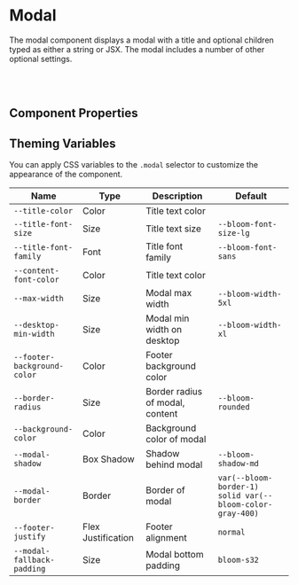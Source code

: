 
# Modal

The modal component displays a modal with a title and optional children typed as either a string or JSX. The modal includes a number of other optional settings.

<Canvas>
  <Story id="overlays-modal--basic-modal" />
</Canvas>

<br />
<br />

## Component Properties

<ArgsTable of={Modal} />

## Theming Variables

You can apply CSS variables to the `.modal` selector to customize the appearance of the component.

| Name                        | Type               | Description                     | Default                                                   |
| --------------------------- | ------------------ | ------------------------------- | --------------------------------------------------------- |
| `--title-color`             | Color              | Title text color                | <Swatch colorVar="--bloom-color-gray-950" />              |
| `--title-font-size`         | Size               | Title text size                 | `--bloom-font-size-lg`                                    |
| `--title-font-family`       | Font               | Title font family               | `--bloom-font-sans`                                       |
| `--content-font-color`      | Color              | Title text color                | <Swatch colorVar="--bloom-color-gray-700" />              |
| `--max-width`               | Size               | Modal max width                 | `--bloom-width-5xl`                                       |
| `--desktop-min-width`       | Size               | Modal min width on desktop      | `--bloom-width-xl`                                        |
| `--footer-background-color` | Color              | Footer background color         | <Swatch colorVar="--bloom-color-primary-lighter" />       |
| `--border-radius`           | Size               | Border radius of modal, content | `--bloom-rounded`                                         |
| `--background-color`        | Color              | Background color of modal       | <Swatch colorVar="--bloom-color-white" />                 |
| `--modal-shadow`            | Box Shadow         | Shadow behind modal             | `--bloom-shadow-md`                                       |
| `--modal-border`            | Border             | Border of modal                 | `var(--bloom-border-1) solid var(--bloom-color-gray-400)` |
| `--footer-justify`          | Flex Justification | Footer alignment                | `normal`                                                  |
| `--modal-fallback-padding`  | Size               | Modal bottom padding            | `bloom-s32`                                               |
